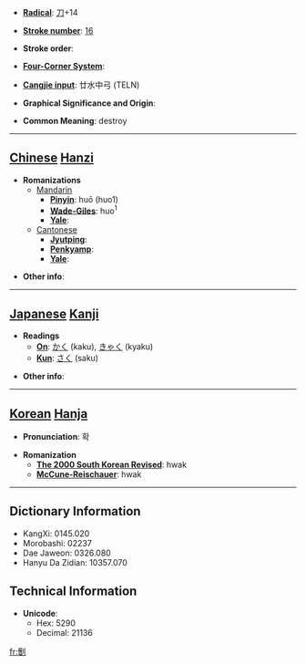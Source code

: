 * '''[[Wiktionary:Chinese radical index| Radical]]''': [[Wiktionary:Chinese radical index 刀|刀]]+14

* '''[[Wiktionary:Chinese total strokes index|Stroke number]]''': [[Wiktionary:Chinese total strokes index 16|16]]

* '''Stroke order''': 

* '''[[Wiktionary:Chinese four corner index|Four-Corner System]]''': 

* '''[[Wiktionary:Chinese Cangjie index|Cangjie input]]''': 廿水中弓 (TELN)

* '''Graphical Significance and Origin''': 

* '''Common Meaning''': destroy

----

== [[Chinese]] [[Hanzi]] ==

* '''Romanizations'''
** [[Mandarin]]
*** '''[[Pinyin]]''': huō (huo1)
*** '''[[Wade-Giles]]''': huo<sup>1</sup>
*** '''[[Yale]]''': 
**[[Cantonese]]
***'''[[Jyutping]]''':
***'''[[Penkyamp]]''': 
***'''[[Yale]]''': 

* '''Other info''': 

----

== [[Japanese]] [[Kanji]] ==

* '''Readings'''
** '''[[On]]''': [[かく]] (kaku), [[きゃく]] (kyaku)
** '''[[Kun]]''': [[さく]] (saku)

* '''Other info''':  

----

== [[Korean]] [[Hanja]] ==

* '''Pronunciation''': 확

* '''Romanization'''
** '''[[The 2000 South Korean Revised Romanization|The 2000 South Korean Revised]]''': hwak
** '''[[McCune-Reischauer]]''': hwak

----

== Dictionary Information ==

* KangXi: 0145.020
* Morobashi: 02237
* Dae Jaweon: 0326.080
* Hanyu Da Zidian: 10357.070

== Technical Information ==

* '''Unicode''':
** Hex: 5290
** Decimal: 21136

[[fr:劐]]